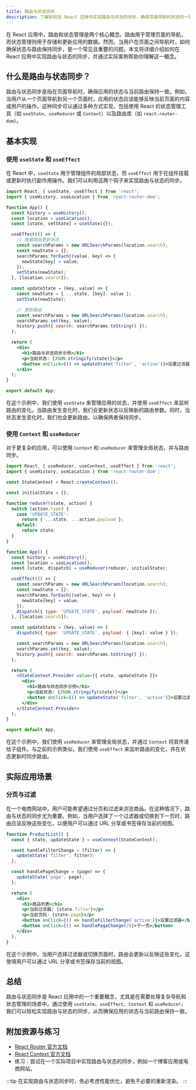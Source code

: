 ```yaml
---
title: 路由与状态同步
description: 了解如何在 React 应用中实现路由与状态的同步，确保页面导航时状态的一致性。
---
```


在 React 应用中，路由和状态管理是两个核心概念。路由用于管理页面的导航，而状态管理则用于存储和更新应用的数据。然而，当用户在页面之间导航时，如何确保状态与路由保持同步，是一个常见且重要的问题。本文将详细介绍如何在 React 应用中实现路由与状态的同步，并通过实际案例帮助你理解这一概念。

## 什么是路由与状态同步？

路由与状态同步是指在页面导航时，确保应用的状态与当前路由保持一致。例如，当用户从一个页面导航到另一个页面时，应用的状态应该能够反映当前页面的内容或用户的操作。这种同步可以通过多种方式实现，包括使用 React 的状态管理工具（如 `useState`、`useReducer` 或 `Context`）以及路由库（如 `react-router-dom`）。

## 基本实现

### 使用 `useState` 和 `useEffect`

在 React 中，`useState` 用于管理组件的局部状态，而 `useEffect` 用于在组件挂载或更新时执行副作用操作。我们可以利用这两个钩子来实现路由与状态的同步。

```jsx
import React, { useState, useEffect } from 'react';
import { useHistory, useLocation } from 'react-router-dom';

function App() {
  const history = useHistory();
  const location = useLocation();
  const [state, setState] = useState({});

  useEffect(() => {
    // 根据路由更新状态
    const searchParams = new URLSearchParams(location.search);
    const newState = {};
    searchParams.forEach((value, key) => {
      newState[key] = value;
    });
    setState(newState);
  }, [location.search]);

  const updateState = (key, value) => {
    const newState = { ...state, [key]: value };
    setState(newState);

    // 更新路由
    const searchParams = new URLSearchParams(location.search);
    searchParams.set(key, value);
    history.push({ search: searchParams.toString() });
  };

  return (
    <div>
      <h1>路由与状态同步示例</h1>
      <p>当前状态: {JSON.stringify(state)}</p>
      <button onClick={() => updateState('filter', 'active')}>设置过滤器</button>
    </div>
  );
}

export default App;
```

在这个示例中，我们使用 `useState` 来管理应用的状态，并使用 `useEffect` 来监听路由的变化。当路由发生变化时，我们会更新状态以反映新的路由参数。同时，当状态发生变化时，我们也会更新路由，以确保两者保持同步。

### 使用 `Context` 和 `useReducer`

对于更复杂的应用，可以使用 `Context` 和 `useReducer` 来管理全局状态，并与路由同步。

```jsx
import React, { useReducer, useContext, useEffect } from 'react';
import { useHistory, useLocation } from 'react-router-dom';

const StateContext = React.createContext();

const initialState = {};

function reducer(state, action) {
  switch (action.type) {
    case 'UPDATE_STATE':
      return { ...state, ...action.payload };
    default:
      return state;
  }
}

function App() {
  const history = useHistory();
  const location = useLocation();
  const [state, dispatch] = useReducer(reducer, initialState);

  useEffect(() => {
    const searchParams = new URLSearchParams(location.search);
    const newState = {};
    searchParams.forEach((value, key) => {
      newState[key] = value;
    });
    dispatch({ type: 'UPDATE_STATE', payload: newState });
  }, [location.search]);

  const updateState = (key, value) => {
    dispatch({ type: 'UPDATE_STATE', payload: { [key]: value } });

    const searchParams = new URLSearchParams(location.search);
    searchParams.set(key, value);
    history.push({ search: searchParams.toString() });
  };

  return (
    <StateContext.Provider value={{ state, updateState }}>
      <div>
        <h1>路由与状态同步示例</h1>
        <p>当前状态: {JSON.stringify(state)}</p>
        <button onClick={() => updateState('filter', 'active')}>设置过滤器</button>
      </div>
    </StateContext.Provider>
  );
}

export default App;
```

在这个示例中，我们使用 `useReducer` 来管理全局状态，并通过 `Context` 将其传递给子组件。与之前的示例类似，我们使用 `useEffect` 来监听路由的变化，并在状态更新时同步路由。

## 实际应用场景

### 分页与过滤

在一个电商网站中，用户可能希望通过分页和过滤来浏览商品。在这种情况下，路由与状态的同步尤为重要。例如，当用户选择了一个过滤器或切换到下一页时，路由应该反映这些变化，以便用户可以通过 URL 分享或书签保存当前的视图。

```jsx
function ProductList() {
  const { state, updateState } = useContext(StateContext);

  const handleFilterChange = (filter) => {
    updateState('filter', filter);
  };

  const handlePageChange = (page) => {
    updateState('page', page);
  };

  return (
    <div>
      <h1>商品列表</h1>
      <p>当前过滤器: {state.filter}</p>
      <p>当前页码: {state.page}</p>
      <button onClick={() => handleFilterChange('active')}>设置过滤器</button>
      <button onClick={() => handlePageChange(2)}>下一页</button>
    </div>
  );
}
```

在这个示例中，当用户选择过滤器或切换页面时，路由会更新以反映这些变化。这使得用户可以通过 URL 分享或书签保存当前的视图。

## 总结

路由与状态同步是 React 应用中的一个重要概念，尤其是在需要处理复杂导航和状态管理的场景中。通过使用 `useState`、`useEffect`、`Context` 和 `useReducer`，我们可以轻松实现路由与状态的同步，从而确保应用的状态与当前路由保持一致。

## 附加资源与练习

- [React Router 官方文档](https://reactrouter.com/)
- [React Context 官方文档](https://reactjs.org/docs/context.html)
- 练习：尝试在一个实际项目中实现路由与状态的同步，例如一个博客应用或电商网站。

:::tip
在实现路由与状态同步时，务必考虑性能优化，避免不必要的重新渲染。
:::